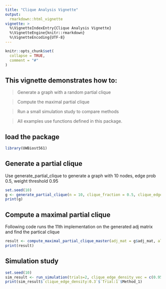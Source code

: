 ```yaml
---
title: "Clique Analysis Vignette"
output: 
  rmarkdown::html_vignette
vignette: >
  %\VignetteIndexEntry{Clique Analysis Vignette}
  %\VignetteEngine{knitr::rmarkdown}
  %\VignetteEncoding{UTF-8}
---
```


```r
knitr::opts_chunk$set(
  collapse = TRUE,
  comment = "#"
)
```

## This vignette demonstrates how to:

> Generate a graph with a random partial clique

> Compute the maximal partial clique

> Run a small simulation study to compare methods

> All examples use functions defined in this package.

## load the package

```r
library(UWBiost561)
```


## Generate a partial clique

Use generate_partial_clique to generate a graph with 10 nodes, edge prob 0.5, weight threshold 0.95

```r
set.seed(10)
g <- generate_partial_clique(n = 10, clique_fraction = 0.5, clique_edge_density = 0.95)
print(g)
```

## Compute a maximal partial clique

Following code runs the 11th implementation on the generated adj matrix and find the partical clique

```r
result <- compute_maximal_partial_clique_master(adj_mat = g$adj_mat, alpha = 0.9, number=11,time_limit = 10)
print(result)
```

## Simulation study

```r
set.seed(10)
sim_result <- run_simulation(trials=2, clique_edge_density_vec = c(0.95, 0.9), alpha = 0.95, time_limit = 30, imp_numbers = 1:3)
print(sim_result$`clique_edge_density:0.3`$`Trial:1`$Method_1)
```
